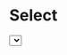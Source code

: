 
<Meta title="Objects/Form/Fields/Select" component={Select} />

# Select

<Preview>
  <Story name="default">
    <Select
      id={text("id", "id")}
      name={text("name", "name")}
      options={[
        {
          text: text("text", "text"),
          value: text("value", "value"),
        },
      ]}
    />
  </Story>
</Preview>
